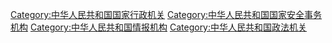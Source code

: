{{Catmore|国家安全机关}}

[[Category:中华人民共和国国家行政机关|Category:中华人民共和国国家行政机关]]
[[Category:中华人民共和国国家安全事务机构|Category:中华人民共和国国家安全事务机构]]
[[Category:中华人民共和国情报机构|Category:中华人民共和国情报机构]]
[[Category:中华人民共和国政法机关|Category:中华人民共和国政法机关]]